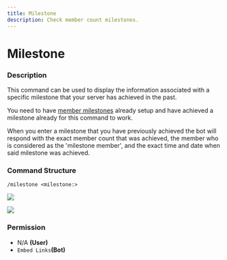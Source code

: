```yaml
---
title: Milestone
description: Check member count milestones.
---
```


# Milestone
### Description

This command can be used to display the information associated with a specific milestone that your server has achieved in the past.

You need to have [member milestones](../guides/automatically-controlled-member-milestones.md) already setup and have achieved a milestone already for this command to work.

When you enter a milestone that you have previously achieved the bot will respond with the exact member count that was achieved, the member who is considered as the 'milestone member', and the exact time and date when said milestone was achieved.

### Command Structure

```
/milestone <milestone:>
```

![](https://i.imgur.com/zdFbk8g.png)

![](https://i.imgur.com/2OJwsei.png)

### **Permission**

* N/A **(User)**
* `Embed Links`**(Bot)**
